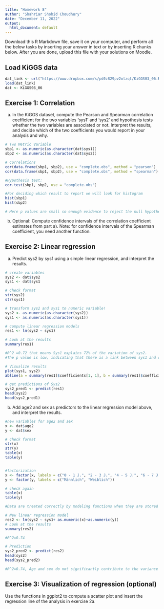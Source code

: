 ---
title: "Homework 8"
author: "Shahriar Shohid Choudhury"
date: "December 11, 2022"
output:
  html_document: default
---

Download this R Markdown file, save it on your computer, and perform all the below tasks by inserting your answer in text or by inserting R chunks below. After you are done, upload this file with your solutions on Moodle.

## Load KiGGS data

```{r}
dat_link <- url("https://www.dropbox.com/s/pd0z829pv2otzqt/KiGGS03_06.RData?dl=1")
load(dat_link)
dat <- KiGGS03_06
```
## Exercise 1: Correlation

a) In the KiGGS dataset, compute the Pearson and Spearman correlation coefficient for the two variables 'sys1' and 'sys2' and hypothesis tests whether the two variables are associated or not. Interpret the results, and decide which of the two coefficients you would report in your analysis and why.

```{r}
# Two Metric Variable
sbp1 <- as.numeric(as.character(dat$sys1))
sbp2 <- as.numeric(as.character(dat$sys2))

# Correlations
cor(data.frame(sbp1, sbp2), use = "complete.obs", method = "pearson")
cor(data.frame(sbp1, sbp2), use = "complete.obs", method = "spearman")

#Hypothesis test:
cor.test(sbp1, sbp2, use = "complete.obs")

#For deciding which result to report we will look for histogram
hist(sbp1)
hist(sbp2)

# Here p values are small so enough evidence to reject the null hypothesis. I would report Pearson correlation because both are metric variables. And also normally distributed. On the other hand, Spearman correlation works better in ordinal values. 
```

b) Optional: Compute confidence intervals of the correlation coefficient estimates from part a). Note: for confidence intervals of the Spearman coefficient, you need another function.

## Exercise 2: Linear regression

a) Predict sys2 by sys1 using a simple linear regression, and interpret the results.

```{r}
# create variables
sys2 <- dat$sys2
sys1 <- dat$sys1

# Check format
str(sys2)
str(sys1)

# transform sys2 and sys1 to numeric variable!
sys2 <- as.numeric(as.character(sys2))
sys1 <- as.numeric(as.character(sys1))
```
```{r}

# compute linear regression models
res1 <- lm(sys2 ~ sys1)

# Look at the results
summary(res1)

#R^2 =0.72 that means Sys1 explains 72% of the variation of sys2. 
#The p value is low, indicating that there is a link between sys1 and sys2.
```
```{r}

# Visualize results
plot(sys1, sys2)
abline(a = summary(res1)$coefficients[1, 1], b = summary(res1)$coefficients[2, 1])

# get predictions of Sys2
sys2_pred1 <- predict(res1)
head(sys2)
head(sys2_pred1)
```
b) Add age2 and sex as predictors to the linear regression model above, and interpret the results. 

```{r}
#new variables for age2 and sex 
x <- dat$age2
y <- dat$sex

# check format
str(x)
str(y)
table(x)
table(y)


#factorization
x <- factor(x, labels = c("0 - 1 J.", "2 - 3 J.", "4 - 5 J.", "6 - 7 J.", "8 - 9 J.", "10 - 11 J.", "12 - 13 J.", "14 - 15 J.", "16 - 17 J."))
y <- factor(y, labels = c("Männlich", "Weiblich"))

# check again
table(x)
table(y)

#Data are treated correctly by modeling functions when they are stored as factors.

```
```{r}
# New linear regression model
res2 <- lm(sys2 ~ sys1+ as.numeric(x)+as.numeric(y))
# Look at the results
summary(res2)

#R^2=0.74
```
```{r}
# Prediction
sys2_pred2 <- predict(res2)
head(sys2)
head(sys2_pred2)

#R^2=0.74, Age and sex do not significantly contribute to the variance of sys2 beyond what is already explained by sys1, but this does not imply that they do not contribute significantly to the variance at all.
```

## Exercise 3: Visualization of regression (optional)

Use the functions in ggplot2 to compute a scatter plot and insert the regression line of the analysis in exercise 2a.